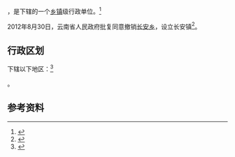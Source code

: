 {{中国乡级行政区|53/06/29/205/000}}

'''{{PAGENAMEBASE}}'''，是{{PRC admin/fullname|53/06/29/205/000|3}}下辖的一个[[乡镇|乡镇]]级行政单位。<ref>{{PRC admin/ref sgc|{{PRC admin/parent|53/06/29/205/000}}}}</ref>

2012年8月30日，云南省人民政府批复同意撤销[[长安乡_(威信县)|长安乡]]，设立长安镇<ref>{{Cite web |url=http://www.yn.gov.cn/yn_zwlanmu/qy/wj/yz/201211/t20121101_20777.html |title=云南省人民政府关于同意昭通市镇雄彝良威信三县部分乡撤乡设镇的批复（云政复〔2012〕68号） |access-date=2017-09-08 |archive-url=https://web.archive.org/web/20170908201715/http://www.yn.gov.cn/yn_zwlanmu/qy/wj/yz/201211/t20121101_20777.html |archive-date=2017-09-08 |dead-url=yes }}</ref>。

== 行政区划 ==

{{PAGENAMEBASE}}下辖以下地区：<ref>{{PRC admin/ref sgc|53/06/29/205/000}}</ref>

{{PRC admin/children|53/06/29/205/000}}。

== 参考资料 ==

{{reflist}}

{{行政区划小作品}}
{{PRC admin/navcat|53/06/29/205/000}}